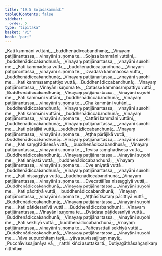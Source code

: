 ```yaml
---
title: "19.5 Soḷasakammādi"
tableOfContents: false
sidebar:
  order: 5
type: "tipitaka"
basket: "vi"
book: "pari"
---
```



<DynamicBreadcrumb />

<Division number="478" book="pari" bookNo="5" page="370">

<Paragraph number="2316" type="verses" book="pari">
_Kati kammāni vuttāni,_  
_buddhenādiccabandhunā;_  
_Vinayaṃ paṭijānantassa,_  
_vinayāni suṇoma te._  

</Paragraph>

<Paragraph number="2317" type="verses" book="pari">
_Soḷasa kammāni vuttāni,_  
_buddhenādiccabandhunā;_  
_Vinayaṃ paṭijānantassa,_  
_vinayāni suṇohi me._  

</Paragraph>

<Paragraph number="2318" type="verses" book="pari">
_Kati kammadosā vuttā,_  
_buddhenādiccabandhunā;_  
_Vinayaṃ paṭijānantassa,_  
_vinayāni suṇoma te._  

</Paragraph>

<Paragraph number="2319" type="verses" book="pari">
_Dvādasa kammadosā vuttā,_  
_buddhenādiccabandhunā;_  
_Vinayaṃ paṭijānantassa,_  
_vinayāni suṇohi me._  

</Paragraph>

<Paragraph number="2320" type="verses" book="pari">
_Kati kammasampattiyo vuttā,_  
_Buddhenādiccabandhunā;_  
_Vinayaṃ paṭijānantassa,_  
_Vinayāni suṇoma te._  

</Paragraph>

<Paragraph number="2321" type="verses" book="pari">
_Catasso kammasampattiyo vuttā,_  
_Buddhenādiccabandhunā;_  
_Vinayaṃ paṭijānantassa,_  
_Vinayāni suṇohi me._  

</Paragraph>

<Paragraph number="2322" type="verses" book="pari">
_Kati kammāni vuttāni,_  
_buddhenādiccabandhunā;_  
_Vinayaṃ paṭijānantassa,_  
_vinayāni suṇoma te._  

</Paragraph>

<Paragraph number="2323" type="verses" book="pari">
_Cha kammāni vuttāni,_  
_buddhenādiccabandhunā;_  
_Vinayaṃ paṭijānantassa,_  
_vinayāni suṇohi me._  

</Paragraph>

<Paragraph number="2324" type="verses" book="pari">
_Kati kammāni vuttāni,_  
_buddhenādiccabandhunā;_  
_Vinayaṃ paṭijānantassa,_  
_vinayāni suṇoma te._  

</Paragraph>

<Paragraph number="2325" type="verses" book="pari">
_Cattāri kammāni vuttāni,_  
_buddhenādiccabandhunā;_  
_Vinayaṃ paṭijānantassa,_  
_vinayāni suṇohi me._  

</Paragraph>

<Paragraph number="2326" type="verses" book="pari">
_Kati pārājikā vuttā,_  
_buddhenādiccabandhunā;_  
_Vinayaṃ paṭijānantassa,_  
_vinayāni suṇoma te._  

</Paragraph>

<Paragraph number="2327" type="verses" book="pari">
_Aṭṭha pārājikā vuttā,_  
_buddhenādiccabandhunā;_  
_Vinayaṃ paṭijānantassa,_  
_vinayāni suṇohi me._  

</Paragraph>

<Paragraph number="2328" type="verses" book="pari">
_Kati saṃghādisesā vuttā,_  
_buddhenādiccabandhunā;_  
_Vinayaṃ paṭijānantassa,_  
_vinayāni suṇoma te._  

</Paragraph>

<Paragraph number="2329" type="verses" book="pari">
_Tevīsa saṃghādisesā vuttā,_  
_Buddhenādiccabandhunā;_  
_Vinayaṃ paṭijānantassa,_  
_Vinayāni suṇohi me._  

</Paragraph>

<Paragraph number="2330" type="verses" book="pari">
_Kati aniyatā vuttā,_  
_buddhenādiccabandhunā;_  
_Vinayaṃ paṭijānantassa,_  
_vinayāni suṇoma te._  

</Paragraph>

<Paragraph number="2331" type="verses" book="pari">
_Dve aniyatā vuttā,_  
_buddhenādiccabandhunā;_  
_Vinayaṃ paṭijānantassa,_  
_vinayāni suṇohi me._  

</Paragraph>

<Paragraph number="2332" type="verses" book="pari">
_Kati nissaggiyā vuttā,_  
_buddhenādiccabandhunā;_  
_Vinayaṃ paṭijānantassa,_  
_vinayāni suṇoma te._  

</Paragraph>

<Paragraph number="2333" type="verses" book="pari">
_Dvecattālīsa nissaggiyā vuttā,_  
_Buddhenādiccabandhunā;_  
_Vinayaṃ paṭijānantassa,_  
_Vinayāni suṇohi me._  

</Paragraph>

<Paragraph number="2334" type="verses" book="pari">
_Kati pācittiyā vuttā,_  
_buddhenādiccabandhunā;_  
_Vinayaṃ paṭijānantassa,_  
_vinayāni suṇoma te._  

</Paragraph>

<Paragraph number="2335" type="verses" book="pari">
_Aṭṭhāsītisataṃ pācittiyā vuttā,_  
_Buddhenādiccabandhunā;_  
_Vinayaṃ paṭijānantassa,_  
_Vinayāni suṇohi me._  

</Paragraph>

<Paragraph number="2336" type="verses" book="pari">
_Kati pāṭidesanīyā vuttā,_  
_Buddhenādiccabandhunā;_  
_Vinayaṃ paṭijānantassa,_  
_Vinayāni suṇoma te._  

</Paragraph>

<Paragraph number="2337" type="verses" book="pari">
_Dvādasa pāṭidesanīyā vuttā,_  
_Buddhenādiccabandhunā;_  
_Vinayaṃ paṭijānantassa,_  
_Vinayāni suṇohi me._  

</Paragraph>

<Paragraph number="2338" type="verses" book="pari">
_Kati sekhiyā vuttā,_  
_buddhenādiccabandhunā;_  
_Vinayaṃ paṭijānantassa,_  
_vinayāni suṇoma te._  

</Paragraph>

<Paragraph number="2339" type="verses" book="pari">
_Pañcasattati sekhiyā vuttā,_  
_Buddhenādiccabandhunā;_  
_Vinayaṃ paṭijānantassa,_  
_Vinayāni suṇohi me._  

</Paragraph>

<Paragraph number="2340" type="verses" book="pari">
_Yāva supucchitaṃ tayā,_  
_yāva suvissajjitaṃ mayā;_  
_Pucchāvissajjanāya vā,_  
_natthi kiñci asuttakanti._  


</Paragraph>
</Division>

<Paragraph number="2341" type="center" book="pari">
Dutiyagāthāsaṅgaṇikaṃ niṭṭhitaṃ.
</Paragraph>